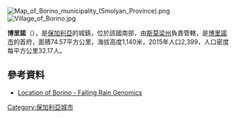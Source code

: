 [[Image:Map_of_Borino_municipality_(Smolyan_Province).png|thumb]]
[[Image:Village_of_Borino.jpg|thumb]]

'''博里諾'''（{{lang-bg|Борино}}），是[[保加利亞|保加利亞]]的城鎮，位於該國南部，由[[斯莫梁州|斯莫梁州]]負責管轄，是[[博里諾市|博里諾市]]的首府，面積74.57平方公里，海拔高度1,140米，2015年人口2,399，人口密度每平方公里32.17人。

==參考資料==
*[http://www.fallingrain.com/world/BU/57/Borino.html Location of Borino - Falling Rain Genomics] {{Wayback|url=http://www.fallingrain.com/world/BU/57/Borino.html |date=20180106175128 }}

{{coord|41|41|0|N|24|17|0|E|type:city_region:BG|display=title}}

{{Bulgaria-geo-stub}}
[[Category:保加利亞城市|Category:保加利亞城市]]